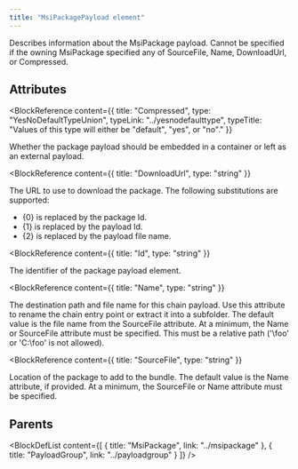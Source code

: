 ```yaml
---
title: "MsiPackagePayload element"
---
```



Describes information about the MsiPackage payload.
 Cannot be specified if the owning MsiPackage specified any of SourceFile, Name, DownloadUrl, or Compressed.


## Attributes

<BlockWrapper>

  <BlockReference
    content={{
      title: "Compressed",
      type: "YesNoDefaultTypeUnion",
      typeLink: "../yesnodefaulttype",
      typeTitle: "Values of this type will either be \"default\", \"yes\", or \"no\"."
    }}
  >
  Whether the package payload should be embedded in a container or left as an external payload.
  </BlockReference>

  <BlockReference
    content={{
      title: "DownloadUrl",
      type: "string"
    }}
  >
  The URL to use to download the package. The following substitutions are supported:
  
  
  - \{0} is replaced by the package Id.
  - \{1} is replaced by the payload Id.
  - \{2} is replaced by the payload file name.
  
  </BlockReference>

  <BlockReference
    content={{
      title: "Id",
      type: "string"
    }}
  >
  The identifier of the package payload element.
  </BlockReference>

  <BlockReference
    content={{
      title: "Name",
      type: "string"
    }}
  >
  The destination path and file name for this chain payload.
   Use this attribute to rename the chain entry point or extract it into a subfolder.
   The default value is the file name from the SourceFile attribute.
   At a minimum, the Name or SourceFile attribute must be specified.
   This must be a relative path ('\foo' or 'C:\foo' is not allowed).
  </BlockReference>

  <BlockReference
    content={{
      title: "SourceFile",
      type: "string"
    }}
  >
  Location of the package to add to the bundle.
   The default value is the Name attribute, if provided.
   At a minimum, the SourceFile or Name attribute must be specified.
  </BlockReference>

</BlockWrapper>


## Parents

<BlockDefList content={[
    {
      title: "MsiPackage",
      link: "../msipackage"
    },
    {
      title: "PayloadGroup",
      link: "../payloadgroup"
    }
  ]}
/>